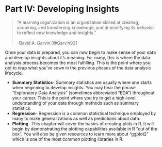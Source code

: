 # Part IV: Developing Insights

> "A learning organization is an organization skilled at creating, acquiring, and transferring knowledge, and at modifying its behavior to reflect new knowledge and insights."  <br><br> -David A. Garvin [@Garvin93]

Once your data is prepared, you can now begin to make sense of your data and develop insights about it’s meaning. For many, this is where the data analysis process becomes the most fulfilling. This is the point where you get to reap what you've sown in the previous phases of the data analysis lifecycle.

- **Summary Statistics**- Summary statistics are usually where one starts when beginning to develop insights. You may hear the phrase "Exploratory Data Analysis" (sometimes abbreviated "EDA") throughout your career. This is the point where you try to get a high-level understanding of your data through methods such as summary statistics.
- **Regression**- Regression is a common statistical technique employed by many to make generalizations as well as predictions about data.
- **Plotting**- This chapter will cover the basics of creating plots in R. It will begin by demonstrating the plotting capabilities available in R "out of the box". You will also be given resources to learn more about "ggplot2" which is one of the most common plotting libraries in R.